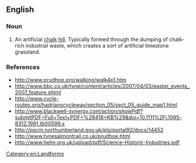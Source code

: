 ==English==

===Noun===
{{en-noun}}

# An artificial [[chalk]] [[hill]]. Typically formed through the dumping of chalk-rich industrial waste, which creates a sort of artificial limestone grassland.

===References===
* http://www.prudhoe.org/walking/walk4p1.htm
* http://www.bbc.co.uk/tyne/content/articles/2007/04/03/easter_events_2007_feature.shtml
* http://www.cycle-routes.org/hadrianscycleway/section_05/sect_05_guide_map1.html
* http://www.blackwell-synergy.com/action/showPdf?submitPDF=Full+Text+PDF+%28418+KB%29&doi=10.1111%2Fj.1095-8312.1991.tb00599.x
* http://pscm.northumberland.gov.uk/pls/portal92/docs/14452
* http://www.tynesalmontrail.co.uk/prudhoe.html
* http://www.helm.org.uk/upload/pdf/Science-Historic-Industries.pdf

[[Category:en:Landforms]]